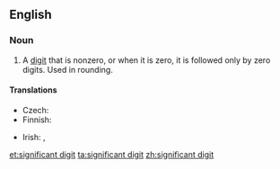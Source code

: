 ==English==
{{wikipedia}}

===Noun===
{{en-noun|head=[[significant]] [[digit]]}}

# {{label|en|mathematics}} A [[digit]] that is nonzero, or when it is zero, it is followed only by zero digits. Used in rounding.

====Translations====
{{trans-top|digit}}
* Czech: {{t|cs|platná číslice|f}}
* Finnish: {{t+|fi|merkitsevä}} {{t+|fi|numero}}
{{trans-mid}}
* Irish: {{t|ga|digit shuntasach|f}}, {{t|ga|figiúr suntasach|m}}
{{trans-bottom}}

[[et:significant digit]]
[[ta:significant digit]]
[[zh:significant digit]]